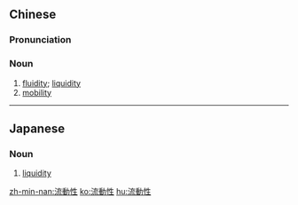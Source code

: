{{also|流动性}}
==Chinese==
{{zh-forms|s=流动性|type=21}}

===Pronunciation===
{{zh-pron
|m=liúdòngxìng
|c=lau4 dung6 sing3
|cat=n
}}

===Noun===
{{zh-noun}}

# [[fluidity]]; [[liquidity]]
# [[mobility]]

----

==Japanese==
{{ja-kanjitab|りゅう|どう|せい|yomi=on}}

===Noun===
{{ja-noun|りゅうどうせい}}

# {{lb|ja|finance|sort=りゅうどうせい}} [[liquidity]]

[[zh-min-nan:流動性]]
[[ko:流動性]]
[[hu:流動性]]